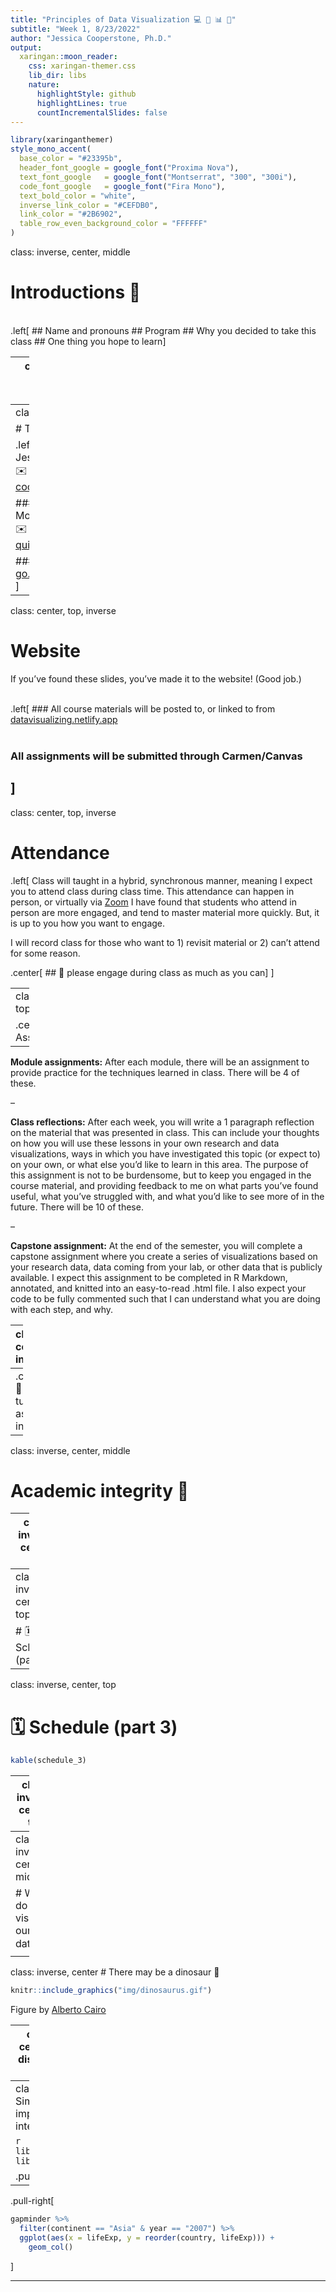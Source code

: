 ```yaml
---
title: "Principles of Data Visualization 💻 🧰 📊 🥳"
subtitle: "Week 1, 8/23/2022"
author: "Jessica Cooperstone, Ph.D."
output:
  xaringan::moon_reader:
    css: xaringan-themer.css
    lib_dir: libs
    nature:
      highlightStyle: github
      highlightLines: true
      countIncrementalSlides: false
---
```


```r
library(xaringanthemer)
style_mono_accent(
  base_color = "#23395b",
  header_font_google = google_font("Proxima Nova"),
  text_font_google   = google_font("Montserrat", "300", "300i"),
  code_font_google   = google_font("Fira Mono"),
  text_bold_color = "white",
  inverse_link_color = "#CEFDB0",
  link_color = "#2B6902",
  table_row_even_background_color = "FFFFFF"
)
```

class: inverse, center, middle

# Introductions 👋
<br>
.left[
## Name and pronouns
## Program
## Why you decided to take this class
## One thing you hope to learn
]

---
class: center, middle, inverse
# Course logistics 🗺️

---
class: center, top, inverse

# Teaching Team

.left[
### Instructor: Jessica Cooperstone<br>
✉️ [cooperstone.1@osu.edu](cooperstone.1@osu.edu)

### TA: Daniel Quiroz Moreno<br>
✉️ [quirozmoreno.1@osu.edu](quirozmoreno.1@osu.edu)

### Office hours: [go.osu.edu/dataviz-times](https://go.osu.edu/dataviz-times)
]
---
class: center, top, inverse

# Website
If you've found these slides, you've made it to the website! (Good job.)<br><br>

.left[
### All course materials will be posted to, or linked to from [datavisualizing.netlify.app](https://datavisualizing.netlify.app/)<br><br>

### All assignments will be submitted through Carmen/Canvas
]
---
class: center, top, inverse

# Attendance 
.left[
Class will taught in a hybrid, synchronous manner, meaning I expect you to attend class during class time. This attendance can happen in person, or virtually via [Zoom](https://go.osu.edu/dataviz-zoom) I have found that students who attend in person are more engaged, and tend to master material more quickly. But, it is up to you how you want to engage.<br> 

I will record class for those who want to 1) revisit material or 2) can't attend for some reason.<br>

.center[
## 📌 please engage during class as much as you can]
]

---
class: left, top, inverse

.center[
# Assignments
] 

--

**Module assignments:** After each module, there will be an assignment to provide practice for the techniques learned in class. There will be 4 of these.

--

**Class reflections:** After each week, you will write a 1 paragraph reflection on the material that was presented in class. This can include your thoughts on how you will use these lessons in your own research and data visualizations, ways in which you have investigated this topic (or expect to) on your own, or what else you’d like to learn in this area. The purpose of this assignment is not to be burdensome, but to keep you engaged in the course material, and providing feedback to me on what parts you’ve found useful, what you’ve struggled with, and what you’d like to see more of in the future. There will be 10 of these.

--

**Capstone assignment:** At the end of the semester, you will complete a capstone assignment where you create a series of visualizations based on your research data, data coming from your lab, or other data that is publicly available. I expect this assignment to be completed in R Markdown, annotated, and knitted into an easy-to-read .html file. I also expect your code to be fully commented such that I can understand what you are doing with each step, and why.

---
class: center, top, inverse

# Late assignments
.left[
I expect you will turn assignments in on time.  However, I am also reasonable want to see you master the material in this class. If there are extenuating circumstances that prevent you from turning in an assignment on time, please connect with me as soon as possible after such a situation arises for further discussion. 

Unexcused late assignments will be docked 10% of total possible points per day late, including weekends. For example, if as assignment is worth 10 points, and it is turned in 1 day late without prior discussion with the instructor, the maximum score that can be earned with be 9 points.
]

--
.center[
## 📌 please turn assignments in on time
]

---
class: inverse, center, middle

# Academic integrity 🏫

---
class: inverse, center, top

# 🗓️ Schedule (part 1)
```r
library(readxl)
library(knitr)
schedule <- read_excel("files/schedule_modules.xlsx",
                       sheet = "Schedule_date")

schedule_1 <- schedule[1:2,]
schedule_2 <- schedule[3:5,]
schedule_3 <- schedule[6:8,]
schedule_4 <- schedule[9:nrow(schedule),]
```

```r
kable(schedule_1)
```

---
class: inverse, center, top

# 🗓️ Schedule (part 2)
```r
kable(schedule_2)
```

---
class: inverse, center, top

# 🗓️ Schedule (part 3)
```r
kable(schedule_3)
```

---
class: inverse, center, top

# 🗓️ Schedule (part 4)
```r
kable(schedule_4)
```
---
class: inverse, center, middle

# Why do we visualize our data? 🗣️

---
class: inverse, center
# There may be a dinosaur 🦖

```r
knitr::include_graphics("img/dinosaurus.gif")
```
Figure by [Alberto Cairo](https://www.autodesk.com/research/publications/same-stats-different-graphs)

---
class: inverse, center
# Full data distribution might be hiding

```r
knitr::include_graphics("img/boxplots.gif")
```
Figures from [Justin Matejka and George Fitzmaurice](https://www.autodesk.com/research/publications/same-stats-different-graphs)

---
class: center
# Simple changes improve interpretability

```r
library(gapminder)
library(tidyverse)
```

.pull-left[
```r
gapminder %>%
  filter(continent == "Asia" & year == "2007") %>%
  ggplot(aes(x = lifeExp, y = country)) +
    geom_col()
```
]
--
.pull-right[
```r
gapminder %>%
  filter(continent == "Asia" & year == "2007") %>%
  ggplot(aes(x = lifeExp, y = reorder(country, lifeExp))) +
    geom_col()
```
]

---
